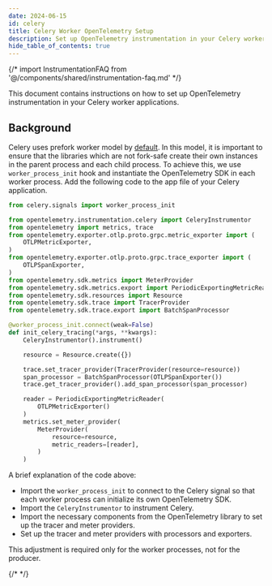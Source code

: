 ```yaml
---
date: 2024-06-15
id: celery
title: Celery Worker OpenTelemetry Setup
description: Set up OpenTelemetry instrumentation in your Celery worker applications.
hide_table_of_contents: true
---
```



{/* import InstrumentationFAQ from '@/components/shared/instrumentation-faq.md' */}


This document contains instructions on how to set up OpenTelemetry instrumentation in your Celery worker applications.

## Background

Celery uses prefork worker model by [default](https://celeryproject.readthedocs.io/zh-cn/latest/userguide/configuration.html#worker-pool). In this model, it is important to ensure that the libraries which are not fork-safe create their own instances in the parent process and each child process. To achieve this, we use `worker_process_init` hook and instantiate the OpenTelemetry SDK in each worker process. Add the following code to the app file of your Celery application.

```python
from celery.signals import worker_process_init

from opentelemetry.instrumentation.celery import CeleryInstrumentor
from opentelemetry import metrics, trace
from opentelemetry.exporter.otlp.proto.grpc.metric_exporter import (
    OTLPMetricExporter,
)
from opentelemetry.exporter.otlp.proto.grpc.trace_exporter import (
    OTLPSpanExporter,
)
from opentelemetry.sdk.metrics import MeterProvider
from opentelemetry.sdk.metrics.export import PeriodicExportingMetricReader
from opentelemetry.sdk.resources import Resource
from opentelemetry.sdk.trace import TracerProvider
from opentelemetry.sdk.trace.export import BatchSpanProcessor

@worker_process_init.connect(weak=False)
def init_celery_tracing(*args, **kwargs):
    CeleryInstrumentor().instrument()

    resource = Resource.create({})

    trace.set_tracer_provider(TracerProvider(resource=resource))
    span_processor = BatchSpanProcessor(OTLPSpanExporter())
    trace.get_tracer_provider().add_span_processor(span_processor)

    reader = PeriodicExportingMetricReader(
        OTLPMetricExporter()
    )
    metrics.set_meter_provider(
        MeterProvider(
            resource=resource,
            metric_readers=[reader],
        )
    )
```

A brief explanation of the code above:

- Import the `worker_process_init` to connect to the Celery signal so that each worker process can initialize its own OpenTelemetry SDK.
- Import the `CeleryInstrumentor` to instrument Celery.
- Import the necessary components from the OpenTelemetry library to set up the tracer and meter providers.
- Set up the tracer and meter providers with processors and exporters.

<Admonition>

This adjustment is required only for the worker processes, not for the producer.

</Admonition>

{/* <InstrumentationFAQ /> */}
